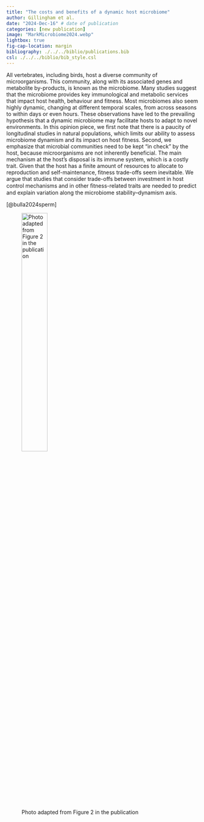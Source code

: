 ```yaml
---
title: "The costs and benefits of a dynamic host microbiome" 
author: Gillingham et al.
date: "2024-Dec-16" # date of publication
categories: [new publication]
image: "MarkMicrobiome2024.webp"
lightbox: true
fig-cap-location: margin
bibliography: ./../../biblio/publications.bib
csl: ./../../biblio/bib_style.csl
---
```


All vertebrates, including birds, host a diverse community of microorganisms. This community, along with its associated genes and metabolite by-products, is known as the microbiome. Many studies suggest that the microbiome provides key immunological and metabolic services that impact host health, behaviour and fitness. Most microbiomes also seem highly dynamic, changing at different temporal scales, from across seasons to within days or even hours. These observations have led to the prevailing hypothesis that a dynamic microbiome may facilitate hosts to adapt to novel environments. In this opinion piece, we first note that there is a paucity of longitudinal studies in natural populations, which limits our ability to assess microbiome dynamism and its impact on host fitness. Second, we emphasize that microbial communities need to be kept “in check” by the host, because microorganisms are not inherently beneficial. The main mechanism at the host’s disposal is its immune system, which is a costly trait. Given that the host has a finite amount of resources to allocate to reproduction and self-maintenance, fitness trade-offs seem inevitable. We argue that studies that consider trade-offs between investment in host control mechanisms and in other ﬁtness-related traits are needed to predict and explain variation along the microbiome stability–dynamism axis.

[@bulla2024sperm]

![Photo adapted from Figure 2 in the publication](MarkMicrobiome2024.webp){width=40%}
